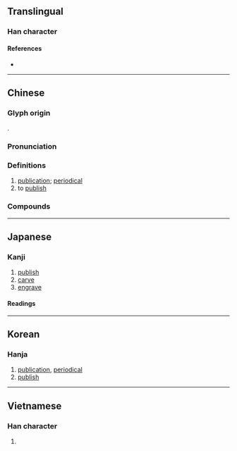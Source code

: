 {{also|栞|判|刋}}
{{character info/new}}
==Translingual==

===Han character===
{{Han char|rn=18|rad=刀|as=03|sn=5|four=12400|canj=MJLN|ids=⿰干刂}}

====References====
* {{Han ref|kx=0136.160|dkj=01865|dj=0307.120|hdz=10323.140|uh=520A|ud=21002|bh=A55A|bd=42330}}

----

==Chinese==
{{zh-forms}}

===Glyph origin===
{{Han etym}}
{{Han compound|干|刀|ls=psc|c1=p|c2=s|t2=knife}}.

===Pronunciation===
{{zh-pron
|m=kān
|m-s=kan1
|c=hon1,hon2
|c-t=han2
|g=kon1
|h=pfs=khân;gd=kan1
|j=kan1
|mb=ka̿ng
|md=kăng
|mn=khan
|mn-t=kang5/kang1
|w=1khe,1khoe
|x=kan1
|mc=y
|oc=y
|cat=n,v
}}

===Definitions===
{{zh-hanzi}}

# [[publication]]; [[periodical]]
# to [[publish]]

===Compounds===
{{zh-der|刊載|刊定|年刊|副刊|創刊|復刊|不刊之書|不刊之典|報刊|叢刊|刊行|刊例|不刊之論|季刊|刊印|刊布|刊誤表|停刊|休刊|彙刊|刊本|刊期|刊誤|刊薙|專刊|刊落|不刊|刊出|刊頭|增刊|付刊|半月刊|刊板|刊石|刊登|刊物|刊刻|書刊|發刊詞|時代週刊|畫刊|期刊|校刊|發刊|特刊|機關刊物|新聞周刊|月刊|旬刊|精刊本|週刊|雙週刊|選刊|系刊|網刊|試刊|線上期刊|舊刊本|黃色刊物|雙月刊|集刊|再刊}}

----

==Japanese==

===Kanji===
{{ja-kanji|grade=5|rs=刀03}}

# [[publish]]
# [[carve]]
# [[engrave]]

====Readings====
{{ja-readings
|on=かん
|kun=けず-る, きざ-む
}}

----

==Korean==

===Hanja===
{{ko-hanja|hangeul=간|rv=gan|mr=kan}}

# [[publication]], [[periodical]]
# [[publish]]

----

==Vietnamese==

===Han character===
{{vi-hantu|[[khan]], [[san]]|rs=刀03}}

# {{defn|lang=vi}}
